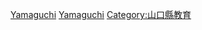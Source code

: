 {{日本行政區劃分類導航|的學校|top=日本各都道府縣的學校}}
{{Commonscat|Schools in Yamaguchi prefecture}}

[[Category:日本各都道府縣的學校|Yamaguchi]]
[[Category:山口縣建築物|Yamaguchi]]
[[Category:山口縣教育|Category:山口縣教育]]